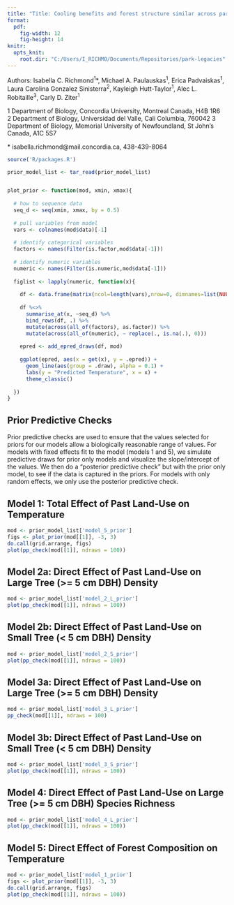 ```yaml
---
title: "Title: Cooling benefits and forest structure similar across parks with varied land use histories"
format:
  pdf:
    fig-width: 12
    fig-height: 14
knitr:
  opts_knit:
    root.dir: "C:/Users/I_RICHMO/Documents/Repositories/park-legacies"
---
```


Authors: Isabella C. Richmond^1^\*, Michael A. Paulauskas^1^, Erica Padvaiskas^1^, Laura Carolina Gonzalez Sinisterra^2^, Kayleigh Hutt-Taylor^1^, Alec L. Robitaille^3^, Carly D. Ziter^1^

1 Department of Biology, Concordia University, Montreal Canada, H4B 1R6\
2 Department of Biology, Universidad del Valle, Cali Columbia, 760042 3 Department of Biology, Memorial University of Newfoundland, St John's Canada, A1C 5S7

\* isabella.richmond\@mail.concordia.ca, 438-439-8064

```r
source('R/packages.R')

prior_model_list <- tar_read(prior_model_list)


plot_prior <- function(mod, xmin, xmax){
  
  # how to sequence data
  seq_d <- seq(xmin, xmax, by = 0.5)
  
  # pull variables from model 
  vars <- colnames(mod$data)[-1]
  
  # identify categorical variables 
  factors <- names(Filter(is.factor,mod$data[-1]))
  
  # identify numeric variables 
  numeric <- names(Filter(is.numeric,mod$data[-1]))
  
  figlist <- lapply(numeric, function(x){
    
    df <- data.frame(matrix(ncol=length(vars),nrow=0, dimnames=list(NULL, vars)))
    
    df %<>%
      summarise_at(x, ~seq_d) %>%
      bind_rows(df, .) %>%
      mutate(across(all_of(factors), as.factor)) %>% 
      mutate(across(all_of(numeric), ~ replace(., is.na(.), 0)))
    
    epred <- add_epred_draws(df, mod)
    
    ggplot(epred, aes(x = get(x), y = .epred)) +
      geom_line(aes(group = .draw), alpha = 0.1) +
      labs(y = "Predicted Temperature", x = x) +
      theme_classic()
    
  })
}
```

## Prior Predictive Checks

Prior predictive checks are used to ensure that the values selected for priors for our models allow a biologically reasonable range of values. For models with fixed effects fit to the model (models 1 and 5), we simulate predictive draws for prior only models and visualize the slope/intercept of the values. We then do a "posterior predictive check" but with the prior only model, to see if the data is captured in the priors. For models with only random effects, we only use the posterior predictive check.

## Model 1: Total Effect of Past Land-Use on Temperature

```r
mod <- prior_model_list['model_5_prior']
figs <- plot_prior(mod[[1]], -3, 3)
do.call(grid.arrange, figs)
plot(pp_check(mod[[1]], ndraws = 100))
```

## Model 2a: Direct Effect of Past Land-Use on Large Tree (\>= 5 cm DBH) Density

```r
mod <- prior_model_list['model_2_L_prior']
plot(pp_check(mod[[1]], ndraws = 100))
```

## Model 2b: Direct Effect of Past Land-Use on Small Tree (\< 5 cm DBH) Density

```r
mod <- prior_model_list['model_2_S_prior']
plot(pp_check(mod[[1]], ndraws = 100))
```

## Model 3a: Direct Effect of Past Land-Use on Large Tree (\>= 5 cm DBH) Density

```r
mod <- prior_model_list['model_3_L_prior']
pp_check(mod[[1]], ndraws = 100)
```

## Model 3b: Direct Effect of Past Land-Use on Small Tree (\< 5 cm DBH) Density

```r
mod <- prior_model_list['model_3_S_prior']
plot(pp_check(mod[[1]], ndraws = 100))
```

## Model 4: Direct Effect of Past Land-Use on Large Tree (\>= 5 cm DBH) Species Richness

```r
mod <- prior_model_list['model_4_L_prior']
plot(pp_check(mod[[1]], ndraws = 100))
```

## Model 5: Direct Effect of Forest Composition on Temperature

```r
mod <- prior_model_list['model_1_prior']
figs <- plot_prior(mod[[1]], -3, 3)
do.call(grid.arrange, figs)
plot(pp_check(mod[[1]], ndraws = 100))
```
